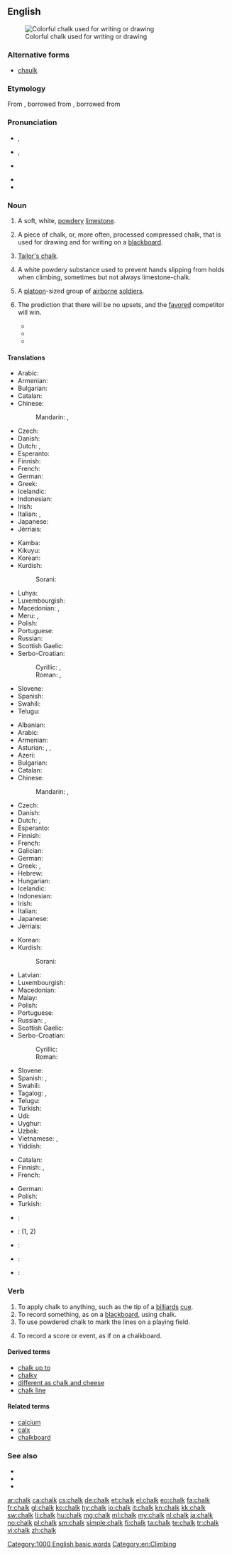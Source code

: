 ==English==

[[Image:Chalk.jpg|thumb|right|Colorful chalk used for writing or drawing]]

===Alternative forms===
* [[chaulk]] {{qualifier|dated}}

===Etymology===
From {{etyl|ang}} {{term|cealc|lang=ang}}, borrowed from {{etyl|la}} {{term|calx||limestone|lang=la}}, borrowed from {{etyl|grc}} {{term|χάλιξ||pebble|tr=khaliks|lang=grc|sc=polytonic}}

===Pronunciation===
* {{a|RP}} {{IPA|/tʃɔːk/}}, {{X-SAMPA|/tSO:k/}}
* {{a|US}} {{enPR|chôk}}, {{IPA|/tʃɔk/}} {{X-SAMPA|/tSOk/}}
* {{a|cot-caught|northern cities vowel shift}} {{IPA|/tʃɑk/}} {{X-SAMPA|/tSAk/}}
* {{audio|en-us-chalk.ogg|Audio}}
* {{rhymes|ɔːk}}

===Noun===
{{en-noun|s|-}}

# {{uncountable}} A soft, white, [[powdery]] [[limestone]].
# {{countable}} A piece of chalk, or, more often, processed compressed chalk, that is used for drawing and for writing on a [[blackboard]].
# [[tailor's chalk|Tailor's chalk]].
# {{uncountable|climbing}} A white powdery substance used to prevent hands slipping from holds when climbing, sometimes but not always limestone-chalk.
# {{US|military|countable}} A [[platoon]]-sized group of [[airborne]] [[soldier]]s.
# {{US|sports|chiefly|basketball}} The prediction that there will be no upsets, and the [[favored]] competitor will win.
#* {{quote-news|1982|March 22|Phil Musick|And the pick here is - Georgetown over Houston|Pittsburgh Post-Gazette|url=http://news.google.com/newspapers?id=p-YNAAAAIBAJ&sjid=lG0DAAAAIBAJ&pg=5414,4919698|page=13
|passage=OK, let's get rid of the '''chalk''' players right away. The '''chalk''' likes North Carolina. Dean Smith has taken Carolina to the Final Four six times.}}
#* {{quote-news|1995|April 6||Notes on a Scorecard|Los Angeles Times|url=http://pqasb.pqarchiver.com/latimes/access/22775635.xml?dids=22775635:22775635&FMT=ABS&FMTS=ABS:FT|page=C3
|passage=Excuse us for sticking with the '''chalk''', but the predicted winners are Afternoon Deelites in the Derby, Oliver McCall over Larry Holmes, Nick Faldo in the Masters, and Al Unser Jr. in the Grand Prix.}}
#* {{quote-news|2008|March 24|Jason Bauman|Non-news of the week: Obama picks North Carolina|Beacon-News|city=Aurora, Illinois|url=http://nl.newsbank.com/nl-search/we/Archives?p_text_direct-0=11FF7064C02E5360&p_field_direct-0=document_id
|passage=Instead, he played the '''chalk''' and selected the No. 1 overall seed in the tournament.}}

====Translations====
{{trans-top|a soft, white, powdery limestone}}
* Arabic: {{t-|ar|طبشورة|f|tr=Tabshuura|sc=Arab}}
* Armenian: {{t-|hy|կավիճ|tr=kavič̣|sc=Armn}}
* Bulgarian: {{t+|bg|креда|f|tr=kreda|sc=Cyrl}}
* Catalan: {{t-|ca|creta|f}}
* Chinese:
*: Mandarin: {{t-|cmn|白堊|sc=Hani}}, {{t-|cmn|白垩|tr=bái'è|sc=Hani}}
* Czech: {{t+|cs|křída|f}}
* Danish: {{t-|da|kridt|n}}
* Dutch: {{t+|nl|krijt|n}}, {{t-|nl|krijtgesteente|n}}
* Esperanto: {{t+|eo|kreto}}
* Finnish: {{t-|fi|liitukivi}}
* French: {{t+|fr|craie|f}}
* German: {{t+|de|Kreide|f}}
* Greek: {{t-|el|κρητίδα|f|tr=kritída|sc=Grek}}
* Icelandic: {{t-|is|krítarsteinn|m}}
* Indonesian: {{t+|id|kapur}}
* Irish: {{t-|ga|cailc|f}}
* Italian: {{t+|it|gesso|m}}, {{t-|it|creta|f}}
* Japanese: {{t-|ja|白亜|tr=はくあ, hakua|sc=Jpan}}
* Jèrriais: {{tø|roa-jer|craie|f}}
{{trans-mid}}
* Kamba: {{tø|kam|chokaa}}
* Kikuyu: {{tø|ki|shokaa}}
* Korean: {{t-|ko|백악|tr=baegak|sc=Hang}}
* Kurdish:
*: Sorani: {{t|ku|گه‌چ|tr=gach|sc=ku-Arab}}
* Luhya: {{tø|luy|echokaa}}
* Luxembourgish: {{t+|lb|Kräid|f}}
* Macedonian: {{t-|mk|креда|f|tr=kréda|sc=Cyrl}}, {{t-|mk|вар|f|tr=var|sc=Cyrl}}
* Meru: {{tø|mer|ckoka}}, {{tø|mer|choka}}
* Polish: {{t+|pl|kreda|f}}
* Portuguese: {{t+|pt|cal|f}}
* Russian: {{t+|ru|мел|m|tr=mel|sc=Cyrl}}
* Scottish Gaelic: {{t-|gd|cailc|f}}
* Serbo-Croatian:
*: Cyrillic: {{t-|sh|креда|f|sc=Cyrl}}, {{t-|sh|вапно|n|sc=Cyrl}}
*: Roman: {{t-|sh|kreda|f|sc=Latn}}, {{t-|sh|vapno|n|sc=Latn}}
* Slovene: {{t+|sl|kreda|f}}
* Spanish: {{t-|es|creta|f}}
* Swahili: {{t+|sw|chaki}}
* Telugu: {{t+|te|సుద్ద|tr=sudda|sc=Telu}}
{{trans-bottom}}

{{trans-top|a piece of chalk used for drawing and on a blackboard}}
* Albanian: {{t-|sq|shkumës|f}}
* Arabic: {{t-|ar|طبشورة|f|tr=Tabshuura|sc=Arab}}
* Armenian: {{t-|hy|կավիճ|tr=kavič̣|sc=Armn}}
* Asturian: {{t-|ast|tiz|f}}, {{t-|ast|tiza|f}}, {{t-|ast|xiz|m}}
* Azeri: {{t-|az|tabaşir}}
* Bulgarian: {{t+|bg|тебешир|m|tr=tebešir|sc=Cyrl}}
* Catalan: {{t-|ca|guix|m}}
* Chinese:
*: Mandarin: {{t-|cmn|粉筆|sc=Hani}}, {{t-|cmn|粉笔|tr=fěnbǐ|sc=Hani}}
* Czech: {{t+|cs|křída|f}}
* Danish: {{t-|da|kridt|n}}
* Dutch: {{t+|nl|krijt|n}}, {{t+|nl|krijtje|n}}
* Esperanto: {{t+|eo|kreto}}
* Finnish: {{t+|fi|liitu}}
* French: {{t+|fr|craie|f}}
* Galician: {{t-|gl|xiz|m}}
* German: {{t+|de|Kreide|f}}
* Greek: {{t+|el|κιμωλία|f|tr=kimolía|sc=Grek}}, {{t+|el|τεμπεσίρι|n|tr=tempesíri|sc=Grek}}
* Hebrew: {{t+|he|גיר|m|tr=gyr|sc=Hebr}}
* Hungarian: {{t+|hu|kréta}}
* Icelandic: {{t+|is|krít|f}}
* Indonesian: {{t+|id|kapur tulis}}
* Irish: {{t-|ga|cailc|f}}
* Italian: {{t-|it|gessetto|m}}
* Japanese: {{t-|ja|チョーク|tr=chōku|sc=Jpan}}
* Jèrriais: {{tø|roa-jer|craie|f}}
{{trans-mid}}
* Korean: {{t+|ko|분필|tr=bunpil|sc=Kore}}
* Kurdish:
*: Sorani: {{t|ku|ته‌باشیر|tr=tabAsheer|sc=ku-Arab}}
* Latvian: {{t-|lv|krīts|m}}
* Luxembourgish: {{t+|lb|Kräid|f}}
* Macedonian: {{t-|mk|креда|f|tr=kréda|sc=Cyrl}}
* Malay: {{t-|ms|kapur tulis}}
* Polish: {{t+|pl|kreda|f}}
* Portuguese: {{t+|pt|giz|m}}
* Russian: {{t+|ru|мел|m|tr=mel|sc=Cyrl}}, {{t+|ru|мелок|m|tr=melók|sc=Cyrl}}
* Scottish Gaelic: {{t-|gd|cailc|f}}
* Serbo-Croatian:
*: Cyrillic: {{t-|sh|креда|f|sc=Cyrl}}
*: Roman: {{t-|sh|kreda|f|sc=Latn}}
* Slovene: {{t+|sl|kreda|f}}
* Spanish: {{t+|es|tiza|f}}, {{t+|es|gis|m}} {{qualifier|Mexico}}
* Swahili: {{t+|sw|chaki}}
* Tagalog: {{t-|tl|tisa}}, {{t+|tl|yeso}}
* Telugu: {{t-|te|సుద్దముక్క|tr=suddamukka|sc=Telu}}
* Turkish: {{t+|tr|tebeşir}}
* Udi: {{tø|udi|кӏавучӏ|sc=Cyrl}}
* Uyghur: {{t-|ug|بور|tr=bor|sc=ug-Arab}}
* Uzbek: {{t-|uz|bo'r}}
* Vietnamese: {{t-|vi|lằn gạch}}, {{t-|vi|điểm ghi bằng phấn}}
* Yiddish: {{t-|yi|קרייַד|f|tr=qryyad|sc=Hebr}}
{{trans-bottom}}

{{trans-see|tailor's chalk}}

{{trans-top|&hellip; prevent from falling when climbing}}
* Catalan: {{t-|ca|magnèsia|f}}
* Finnish: {{t+|fi|liitu}}, {{t+|fi|magnesium}}
* French: {{t+|fr|magnésie|f}}
{{trans-mid}}
* German: {{t-|de|Magnesiapulver}}
* Polish: {{t-|pl|magnezja|f}}
* Turkish: {{t+|tr|magnezyum}}
{{trans-bottom}}

<!--Remove this section once all of the translations below have been moved into the tables above.-->
{{checktrans-top}}
* {{ttbc|ar}}: {{t-|ar|طبشورة|sc=Arab}}
* {{ttbc|br}}: {{t+|br|kleiz|m}} (1, 2)
* {{ttbc|zai}}: {{tø|zai|yuya}}
* {{ttbc|la}}: {{t-|la|calx|f}}
* {{ttbc|fa}}: {{t+|fa|گچ|tr=gac|sc=fa-Arab}}
{{trans-bottom}}

===Verb===
{{en-verb}}

# To apply chalk to anything, such as the tip of a [[billiards]] [[cue]].
# To record something, as on a [[blackboard]], using chalk.
# To use powdered chalk to mark the lines on a playing field.
# {{figuratively}} To record a score or event, as if on a chalkboard.

====Derived terms====
* [[chalk up to]]
* [[chalky]]
* [[different as chalk and cheese]]
* [[chalk line]]

====Related terms====
* [[calcium]]
* [[calx]]
* [[chalkboard]]

===See also===
* {{pedia}}
* {{pedia|Chalk (disambiguation)}}
* {{pedia|Chalk (military)}}

[[Category:1000 English basic words]]
[[Category:en:Climbing]]

[[ar:chalk]]
[[ca:chalk]]
[[cs:chalk]]
[[de:chalk]]
[[et:chalk]]
[[el:chalk]]
[[eo:chalk]]
[[fa:chalk]]
[[fr:chalk]]
[[gl:chalk]]
[[ko:chalk]]
[[hy:chalk]]
[[io:chalk]]
[[it:chalk]]
[[kn:chalk]]
[[kk:chalk]]
[[sw:chalk]]
[[li:chalk]]
[[hu:chalk]]
[[mg:chalk]]
[[ml:chalk]]
[[my:chalk]]
[[nl:chalk]]
[[ja:chalk]]
[[no:chalk]]
[[pl:chalk]]
[[sm:chalk]]
[[simple:chalk]]
[[fi:chalk]]
[[ta:chalk]]
[[te:chalk]]
[[tr:chalk]]
[[vi:chalk]]
[[zh:chalk]]